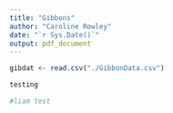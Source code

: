 ```yaml
---
title: "Gibbons"
author: "Caroline Rowley"
date: "`r Sys.Date()`"
output: pdf_document
---
```


```r
gibdat <- read.csv("./GibbonData.csv")

testing
```

```r
#liam test
```
